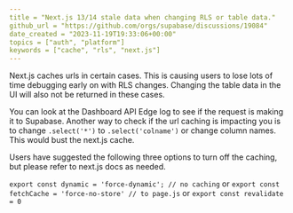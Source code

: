 ```yaml
---
title = "Next.js 13/14 stale data when changing RLS or table data."
github_url = "https://github.com/orgs/supabase/discussions/19084"
date_created = "2023-11-19T19:33:06+00:00"
topics = ["auth", "platform"]
keywords = ["cache", "rls", "next.js"]
---
```


Next.js caches urls in certain cases. This is causing users to lose lots of time debugging early on with RLS changes. Changing the table data in the UI will also not be returned in these cases.

You can look at the Dashboard API Edge log to see if the request is making it to Supabase.
Another way to check if the url caching is impacting you is to change `.select('*')` to `.select('colname')` or change column names. This would bust the next.js cache.

Users have suggested the following three options to turn off the caching, but please refer to next.js docs as needed.

`export const dynamic = 'force-dynamic'; // no caching`
or
`export const fetchCache = 'force-no-store' // to page.js`
or
`export const revalidate = 0 `
